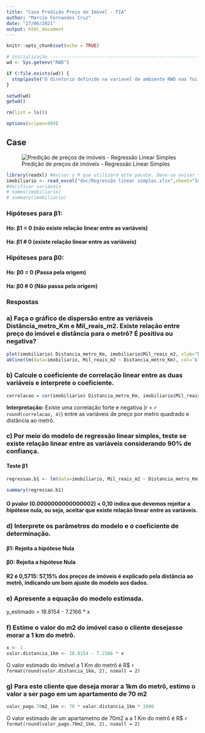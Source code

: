 ```yaml
---
title: "Case Predição Preço de Imóvel - FIA"
author: "Marcio Fernandes Cruz"
date: "27/06/2021"
output: html_document
---
```


```r
knitr::opts_chunk$set(echo = TRUE)

# inicialização -----------------------------------------------------------
wd <- Sys.getenv("RWD")

if (!file.exists(wd)) {
  stop(paste("O diretorio definido na variavel de ambiente RWD nao foi encontrado",wd, sep="="))
} 

setwd(wd)
getwd()

rm(list = ls())

options(scipen=999)
```

## Case

![Predição de preços de imóveis - Regressão Linear Simples](img/casepredicaoprecoimovel.jpg)

```r
library(readxl) #Avisar o R que utilizará este pacote. Deve-se avisar toda vez que abrir o R
imobiliario <- read_excel("doc/Regressão linear simples.xlsx",sheet="Imobiliario" ) #Função que lê o arquivo xls e salva em uma base de dados R 
#Verificar variáveis
# names(imobiliario)
# summary(imobiliario)
```

### Hipóteses para β1:
#### Ho: β1 = 0 (não existe relação linear entre as variáveis)
#### Ha: β1 # 0 (existe relação linear entre as variáveis)

### Hipóteses para β0:
#### Ho: β0 = 0 (Passa pela origem)
#### Ha: β0 # 0 (Não passa pela origem)


### Respostas

### a) Faça o gráfico de dispersão entre as veriáveis Distância_metro_Km e Mil_reais_m2. Existe relação entre preço do imóvel e distância para o metrô? É positiva ou negativa?
```r
plot(imobiliario$ Distancia_metro_Km, imobiliario$Mil_reais_m2, xlab="Distância (km)",ylab="Preço (Mil R$/m2)",  col='darkturquoise', xlim = c(0,3), ylim = c(0,20))
abline(lm(data=imobiliario, Mil_reais_m2 ~ Distancia_metro_Km), col='blue')
```

### b) Calcule o coeficiente de correlação linear entre as duas variáveis e interprete o coeficiente.
```r
correlacao = cor(imobiliario$ Distancia_metro_Km, imobiliario$Mil_reais_m2)
```
**Interpretação:** Existe uma correlação forte e negativa (r = `r round(correlacao, 4)`) entre as variáveis de preço por metro quadrado e distância ao metrô.

### c) Por meio do modelo de regressão linear simples, teste se existe relação linear entre as variáveis considerando 90% de confiança.
#### Teste β1
```r
regressao.b1 <- lm(data=imobiliario, Mil_reais_m2 ~ Distancia_metro_Km)

summary(regressao.b1)

```

#### O pvalor (0.0000000000000002) < 0,10 indica que devemos rejeitar a hipótese nula, ou seja, aceitar que existe relação linear entre as variáveis.

### d) Interprete os parâmetros do modelo e o coeficiente de determinação.

#### β1: Rejeita a hipótese Nula
#### β0: Rejeita a hipótese Nula
#### R2 é 0,5715: 57,15% dos preços de imóveis é explicado pela distância ao metrô, indicando um bom ajuste do modelo aos dados.

### e) Apresente a equação do modelo estimada.
y_estimado = 18.8154 - 7.2166 * x


### f) Estime o valor do m2 do imóvel caso o cliente desejasse morar a 1 km do metrô.
```r
x <- 1
valor.distancia_1km <- 18.8154 - 7.2166 * x
```
O valor estimado do imóvel a 1 Km do metrô é R$ `r format(round(valor.distancia_1km, 2), nsmall = 2)`

### g) Para este cliente que deseja morar a 1km do metrô, estimo o valor a ser pago em um apartamento de 70 m2
```r
valor_pago.70m2_1km <- 70 * valor.distancia_1km * 1000
```
O valor estimado de um apartametno de 70m2 a  a 1 Km do metrô é R$ `r format(round(valor_pago.70m2_1km, 2), nsmall = 2)`


